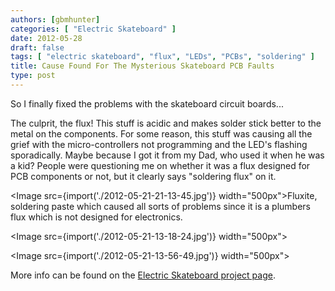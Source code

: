 ```yaml
---
authors: [gbmhunter]
categories: [ "Electric Skateboard" ]
date: 2012-05-28
draft: false
tags: [ "electric skateboard", "flux", "LEDs", "PCBs", "soldering" ]
title: Cause Found For The Mysterious Skateboard PCB Faults
type: post
---
```



So I finally fixed the problems with the skateboard circuit boards...

The culprit, the flux! This stuff is acidic and makes solder stick better to the metal on the components. For some reason, this stuff was causing all the grief with the micro-controllers not programming and the LED's flashing sporadically. Maybe because I got it from my Dad, who used it when he was a kid? People were questioning me on whether it was a flux designed for PCB components or not, but it clearly says "soldering flux" on it.

<Image src={import('./2012-05-21-21-13-45.jpg')} width="500px">Fluxite, soldering paste which caused all sorts of problems since it is a plumbers flux which is not designed for electronics.</Image>

<Image src={import('./2012-05-21-13-18-24.jpg')} width="500px"></Image>

<Image src={import('./2012-05-21-13-56-49.jpg')} width="500px"></Image>

More info can be found on the [Electric Skateboard project page](/electronics/projects/electric-skateboard).

